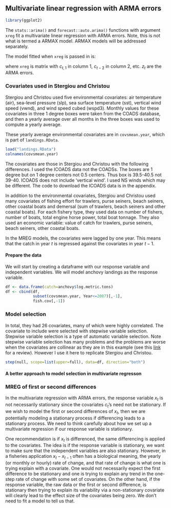## Multivariate linear regression with ARMA errors

```r
library(ggplot2)
```


The `stats::arima()` and `forecast::auto.arima()` functions with argument `xreg` fit a multivariate linear regression with ARMA errors.  Note, this is not what is termed a ARMAX model. ARMAX models will be addressed separately.  

The model fitted when `xreg` is passed in is:

\begin{equation}
\begin{gathered}
x_t = \alpha + \phi_1 c_{t,1} + \phi_2 c_{t,2} + \dots + z_t \\
z_t = \beta_1 z_{t-1} + \dots + \beta_p z_{t-p} + e_t + \theta_1 e_{t-1} + \dots + \theta_q e_{t-q}\\
e_t \sim N(0,\sigma)
\end{gathered}
\end{equation}
where `xreg` is  matrix with $c_{t,1}$ in column 1, $c_{t-2}$ in column 2, etc.  $z_t$ are the ARMA errors.

### Covariates used in Stergiou and Christou

Stergiou and Christou used five environmental covariates: air temperature (air), sea-level pressure (slp), sea surface temperature (sst), vertical wind speed (vwnd), and wind speed cubed (wspd3).  Monthly values for these covariates in three 1 degree boxes were taken from the COADS database, and then a yearly average over all months in the three boxes was used to compute a yearly average.

These yearly average environmental covariates are in `covsmean.year`, which is part of `landings.RData`.

```r
load("landings.RData")
colnames(covsmean.year)
```

The covariates are those in Stergiou and Christou with the following differences. I used the ICOADS data not the COADSs.  The boxes are 1 degree but on 1 degree centers not 0.5 centers.  Thus box is 39.5-40.5 not 39-40.  ICOADS does not include 'vertical wind'.  I used NS winds which may be different.  The code to download the ICOADS data is in the appendix.

In addition to the environmental covariates, Stergiou and Christou used many covariates of fishing effort for trawlers, purse seiners, beach seiners, other coastal boats and demersal (sum of trawlers, beach seiners and other coastal boats).  For each fishery type, they used data on number of fishers, number of boats, total engine horse power, total boat tonnage.  They also used an economic variable: value of catch for trawlers, purse seiners, beach seiners, other coastal boats.

In the MREG models, the covariates were lagged by one year.  This means that the catch in year $t$ is regressed against the covariates in year $t-1$. 

#### Prepare the data

We will start by creating a dataframe with our response variable and independent variables.  We will model anchovy landings as the response variable.

```r
df <- data.frame(catch=anchovy$log.metric.tons)
df <- cbind(df, 
            subset(covsmean.year, Year<=2007)[,-1], 
            fish.cov[,-1])
```


### Model selection

In total, they had 26 covariates, many of which were highly correlated.  The covariate to include were selected with stepwise variable selection.  Stepwise variable selection is a type of automatic variable selection.  Note stepwise variable selection has many problems and the problems are worse when the covariates are collinear as they are in this example (see this [link](https://www.stata.com/support/faqs/statistics/stepwise-regression-problems/) for a review). However I use it here to replicate Stergiou and Christou.

```r
step(null, scope=list(upper=full), data=df, direction="both")
```

#### A better approach to model selection in multivariate regresson {-}


### MREG of first or second differences

In the multivariate regression with ARMA errors, the response variable $x_t$ is not necessarily stationary since the covariates $c_t$'s need not be stationary.  If we wish to model the first or second differences of $x_t$, then we are potentially modeling a stationary process if differencing leads to a stationary process.
We need to think carefully about how we set up a multivariate regression if our response variable is stationary.

One recommendation is if $x_t$ is differenced, the same differencing is applied to the covariates.  The idea is if the response variable is stationary, we want to make sure that the independent variables are also stationary.  However, in a fisheries application $x_t - x_{t-1}$ often has a biological meaning, the yearly (or monthly or hourly) rate of change, and that rate of change is what one is trying explain with a covariate.  One would not necessarily expect the first difference to be stationary and one is trying to explain any trend in the one-step rate of change with some set of covariates.  On the other hand, if the response variable, the raw data or the first or second difference, is stationary then trying to explain its variability via a non-stationary covariate will clearly lead to the effect size of the covariates being zero.  We don't need to fit a model to tell us that.


